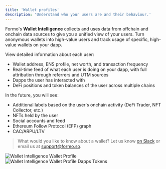 ```yaml
---
title: 'Wallet profiles'
description: 'Understand who your users are and their behaviour.'
---
```


Formo's **Wallet Intelligence** collects and uses data from offchain and onchain data sources to give you a unified view of your users.
Turn anonymous wallets into high-value users and track usage of specific, high-value wallets on your dapp.

View detailed information about each user:
- Wallet address, ENS profile, net worth, and transaction frequency
- Real-time feed of what each user is doing on your dapp, with full attribution through referrers and UTM sources
- Dapps the user has interacted with
- DeFi positions and token balances of the user across multiple chains

In the future, you will see:
- Additional labels based on the user's onchain activity (DeFi Trader, NFT Collector, etc.)
- NFTs held by the user
- Social accounts and feed
- Ethereum Follow Protocol (EFP) graph
- CAC/ARPU/LTV

> What would you like to know about a wallet? Let us know [on Slack](https://formo.so/slack) or email us at [support@formo.so](mailto:support@formo.so).

<Frame caption="View a detailed profile of a user's wallet address.">
	<img src="/images/wallet-intelligence-wallet-profile.png" alt="Wallet Intelligence Wallet Profile" />
</Frame>

<br />

<Frame caption="View a user's DeFi positions and token balances across multiple chains.">
	<img src="/images/wallet-intelligence-wallet-profile-dapps-tokens.png" alt="Wallet Intelligence Wallet Profile Dapps Tokens" />
</Frame>

